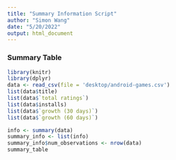 ```yaml
---
title: "Summary Information Script"
author: "Simon Wang"
date: "5/20/2022"
output: html_document
---
```


### Summary Table

```r
library(knitr)
library(dplyr)
data <- read_csv(file = 'desktop/android-games.csv')
list(data$title)
list(data$`total ratings`)
list(data$installs)
list(data$`growth (30 days)`)
list(data$`growth (60 days)`)

info <- summary(data)
summary_info <- list(info)
summary_info$num_observations <- nrow(data)
summary_table


```


